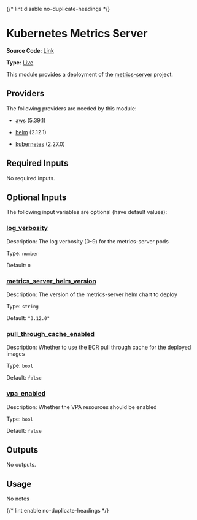 {/* lint disable no-duplicate-headings */}

# Kubernetes Metrics Server

**Source Code:** [Link](https://github.com/Panfactum/stack/tree/__currentPanfactumVersion__/packages/infrastructure/kube_metrics_server)

**Type:** [Live](/docs/reference/infrastructure-modules/overview)

This module provides a deployment of the [metrics-server](https://github.com/kubernetes-sigs/external-dns) project.

## Providers

The following providers are needed by this module:

* [aws](https://registry.terraform.io/providers/hashicorp/aws/5.39.1/docs) (5.39.1)

* [helm](https://registry.terraform.io/providers/hashicorp/helm/2.12.1/docs) (2.12.1)

* [kubernetes](https://registry.terraform.io/providers/hashicorp/kubernetes/2.27.0/docs) (2.27.0)

## Required Inputs

No required inputs.

## Optional Inputs

The following input variables are optional (have default values):

### <a name="input_log_verbosity" /> [log\_verbosity](#input_log_verbosity)

Description: The log verbosity (0-9) for the metrics-server pods

Type: `number`

Default: `0`

### <a name="input_metrics_server_helm_version" /> [metrics\_server\_helm\_version](#input_metrics_server_helm_version)

Description: The version of the metrics-server helm chart to deploy

Type: `string`

Default: `"3.12.0"`

### <a name="input_pull_through_cache_enabled" /> [pull\_through\_cache\_enabled](#input_pull_through_cache_enabled)

Description: Whether to use the ECR pull through cache for the deployed images

Type: `bool`

Default: `false`

### <a name="input_vpa_enabled" /> [vpa\_enabled](#input_vpa_enabled)

Description: Whether the VPA resources should be enabled

Type: `bool`

Default: `false`

## Outputs

No outputs.

## Usage

No notes

{/* lint enable no-duplicate-headings */}
